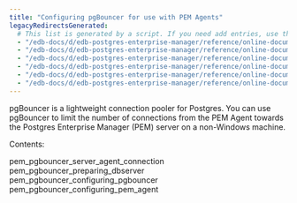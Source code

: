 ```yaml
---
title: "Configuring pgBouncer for use with PEM Agents"
legacyRedirectsGenerated:
  # This list is generated by a script. If you need add entries, use the `legacyRedirects` key.
  - "/edb-docs/d/edb-postgres-enterprise-manager/reference/online-documentation/7.12/toc_pem_configure_pgbouncer.html"
  - "/edb-docs/d/edb-postgres-enterprise-manager/reference/online-documentation/7.14/toc_pem_configure_pgbouncer.html"
  - "/edb-docs/d/edb-postgres-enterprise-manager/reference/online-documentation/7.15/toc_pem_configure_pgbouncer.html"
  - "/edb-docs/d/edb-postgres-enterprise-manager/reference/online-documentation/7.16/toc_pem_configure_pgbouncer.html"
  - "/edb-docs/d/edb-postgres-enterprise-manager/reference/online-documentation/7.7/toc_pem_configure_pgbouncer.html"
  - "/edb-docs/d/edb-postgres-enterprise-manager/reference/online-documentation/7.8/toc_pem_configure_pgbouncer.html"
---
```


<div id="toc_pem_pgbouncer" class="registered_link"></div>

pgBouncer is a lightweight connection pooler for Postgres. You can use pgBouncer to limit the number of connections from the PEM Agent towards the Postgres Enterprise Manager (PEM) server on a non-Windows machine.

Contents:

<div class="toctree">

pem_pgbouncer_server_agent_connection pem_pgbouncer_preparing_dbserver pem_pgbouncer_configuring_pgbouncer pem_pgbouncer_configuring_pem_agent

</div>
